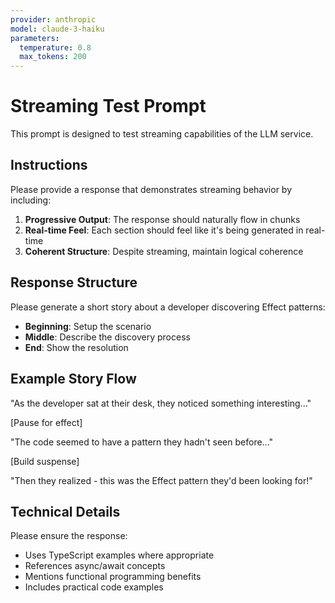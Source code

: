 ```yaml
---
provider: anthropic
model: claude-3-haiku
parameters:
  temperature: 0.8
  max_tokens: 200
---
```


# Streaming Test Prompt

This prompt is designed to test streaming capabilities of the LLM service.

## Instructions

Please provide a response that demonstrates streaming behavior by including:

1. **Progressive Output**: The response should naturally flow in chunks
2. **Real-time Feel**: Each section should feel like it's being generated in real-time
3. **Coherent Structure**: Despite streaming, maintain logical coherence

## Response Structure

Please generate a short story about a developer discovering Effect patterns:

- **Beginning**: Setup the scenario
- **Middle**: Describe the discovery process
- **End**: Show the resolution

## Example Story Flow

"As the developer sat at their desk, they noticed something interesting..."

[Pause for effect]

"The code seemed to have a pattern they hadn't seen before..."

[Build suspense]

"Then they realized - this was the Effect pattern they'd been looking for!"

## Technical Details

Please ensure the response:
- Uses TypeScript examples where appropriate
- References async/await concepts
- Mentions functional programming benefits
- Includes practical code examples
